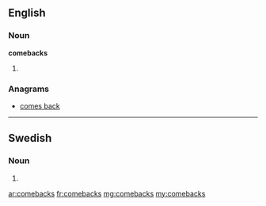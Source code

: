 {{also|Comebacks}}
==English==

===Noun===
'''comebacks'''
# {{plural of|comeback}}

===Anagrams===
* [[comes back#English|comes back]]

----

==Swedish==

===Noun===
{{infl|sv|noun form}}

# {{sv-noun-form-indef-gen|comeback}}

[[ar:comebacks]]
[[fr:comebacks]]
[[mg:comebacks]]
[[my:comebacks]]
